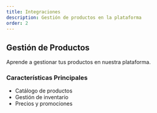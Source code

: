 ```yaml
---
title: Integraciones
description: Gestión de productos en la plataforma
order: 2
---
```


## Gestión de Productos

Aprende a gestionar tus productos en nuestra plataforma.

### Características Principales

- Catálogo de productos
- Gestión de inventario
- Precios y promociones
